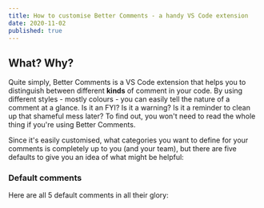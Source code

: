 ```yaml
---
title: How to customise Better Comments - a handy VS Code extension
date: 2020-11-02
published: true
---
```



## What? Why?

Quite simply, Better Comments is a VS Code extension that helps you to
distinguish between different **kinds** of comment in your code. By using different
styles - mostly colours - you can easily tell the nature of a comment at a glance.
Is it an FYI? Is it a warning? Is it a reminder to clean up that shameful mess later?
To find out, you won't need to read the whole thing if you're using Better Comments.

Since it's easily customised, what categories you want to define for your comments
is completely up to you (and your team), but there are five defaults to give you
an idea of what might be helpful:

### Default comments

Here are all 5 default comments in all their glory:

<BetterComments />
